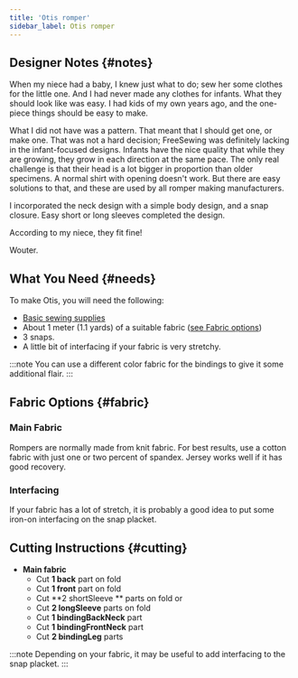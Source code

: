 ```yaml
---
title: 'Otis romper'
sidebar_label: Otis romper
---
```


<DesignInfo design="otis" />

## Designer Notes {#notes}

When my niece had a baby, I knew just what to do; sew her some clothes for the little one. And I
had never made any clothes for infants. What they should look like was easy. I had kids of my own
years ago, and the one-piece things should be easy to make.

What I did not have was a pattern. That meant that I should get one, or make one. That was not a hard
decision; FreeSewing was definitely lacking in the infant-focused designs. Infants have the nice
quality that while they are growing, they grow in each direction at the same pace. The only real
challenge is that their head is a lot bigger in proportion than older specimens. A normal shirt
with opening doesn't work. But there are easy solutions to that, and these are used by all
romper making manufacturers.

I incorporated the neck design with a simple body design, and a snap closure. Easy short or
long sleeves completed the design.

According to my niece, they fit fine!

Wouter.

## What You Need {#needs}

To make Otis, you will need the following:

- [Basic sewing supplies](/docs/sewing/basic-sewing-supplies)
- About 1 meter (1.1 yards) of a suitable fabric ([see Fabric options](/docs/designs/otis/fabric/))
- 3 snaps.
- A little bit of interfacing if your fabric is very stretchy.

:::note
You can use a different color fabric for the bindings to give it some additional flair.
:::

## Fabric Options {#fabric}

### Main Fabric

Rompers are normally made from knit fabric. For best results, use a cotton fabric with just one or two percent of spandex.
Jersey works well if it has good recovery.

### Interfacing

If your fabric has a lot of stretch, it is probably a good idea to put some iron-on interfacing on the snap placket.

## Cutting Instructions {#cutting}

- **Main fabric**
  - Cut **1 back** part on fold
  - Cut **1 front** part on fold
  - Cut **2 shortSleeve ** parts on fold
    or
  - Cut **2 longSleeve** parts on fold
  - Cut **1 bindingBackNeck** part
  - Cut **1 bindingFrontNeck** part
  - Cut **2 bindingLeg** parts

:::note
Depending on your fabric, it may be useful to add interfacing to the snap placket.
:::
